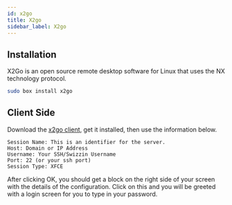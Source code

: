 ```yaml
---
id: x2go
title: X2go
sidebar_label: X2go
---
```


## Installation

X2Go is an open source remote desktop software for Linux that uses the NX technology protocol.


```bash main
sudo box install x2go
```

## Client Side

Download the [x2go client](https://wiki.x2go.org/doku.php/doc:installation:x2goclient), get it installed, then use the information below.

```plaintext
Session Name: This is an identifier for the server.
Host: Domain or IP Address
Username: Your SSH/Swizzin Username
Port: 22 (or your ssh port)
Session Type: XFCE
```

After clicking OK, you should get a block on the right side of your screen with the details of the configuration. Click on this and you will be greeted with a login screen for you to type in your password.
